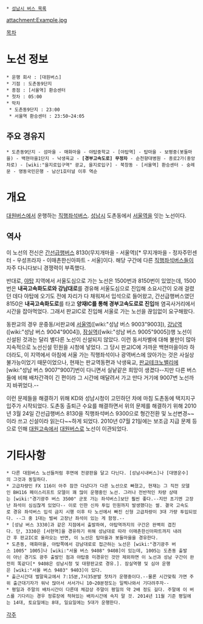  * [[성남시 버스 목록]]

attachment:Example.jpg

[[목차]]

= 노선 정보 =
 * 운행 회사 : [대원버스]
 * 기점 : 도촌동9단지
 * 종점 : [서울역] 환승센터
 * 첫차 : 05:00
 * 막차
  * 도촌동9단지 : 23:00
  * 서울역 환승센터 : 23:50~24:05

== 주요 경유지 ==
 * 도촌동9단지 - 섬마을 - 매화마을 - 야탑중학교 - [야탑역] - 탑마을 - 보평중(봇들마을) - 백현마을1단지 - 낙생육교 - '''[경부고속도로] 무정차''' - 순천향대병원 - 종로2가(중앙차로) - [wiki:"을지로입구역" 광교, 을지로입구] - 북창동 - [서울역] 환승센터 - 숭례문 - 명동국민은행 - 남산1호터널 이후 역순

= 개요 =
[[대원버스]]에서 운행하는 [[직행좌석버스]]. [[성남시]] 도촌동에서 [[서울역]]을 잇는 노선이다.


== 역사 ==
이 노선의 전신은 [[간선급행버스]] 8130(무지개마을 - 서울역)[* 무지개마을 - 정자주민센터 - 우성프라자 - 이매촌한신아파트 - 서울]이다. 해당 구간에 다른 [[직행좌석버스]]들이 자주 다니다보니 경쟁력이 부족했다.

반대로, [[야탑]] 지역에서 서울도심으로 가는 노선은 1500번과 8150번이 있었는데, 1500번은 '''내곡고속화도로와 강남대로'''를 경유해 서울도심으로 진입해 소요시간이 오래 걸렸던 데다 야탑에 오기도 전에 자리가 다 채워져서 입석으로 들어왔고, 간선급행버스였던 8150은 '''내곡고속화도로'''를 타고 '''양재IC를 통해 경부고속도로로 진입'''해 염곡사거리에서 시간을 잡아먹었다. 그래서 판교IC로 진입해 서울로 가는 노선을 끊임없이 요구해왔다.

동판교의 경우 운중동/서판교에 [[서울역]]([wiki:"성남 버스 9003"9003]), [[강남역]]([wiki:"성남 버스 9004"9004]), [[잠실역]]([wiki:"성남 버스 9005"9005])행 노선이 신설된 것과는 달리 별다른 노선이 신설되지 않았다. 이런 동서차별에 대해 불만이 많아 지속적으로 노선신설 민원을 시청에 넣었다. 그 당시 판교IC에 가까운 백현마을이라 하더라도, 이 지역에서 아침에 서울 가는 직행좌석이나 광역버스에 앉아가는 것은 사실상 불가능이었기 때문이었으나, 현재는 판교역동편과 낙생육교, [[판교테크노밸리]]에 [wiki:"성남 버스 9007"9007]번이 다니면서 실낱같은 희망이 생겼다--지만 다른 버스들에 비해 배차간격이 긴 편이라 그 시간에 매달려서 가고 만다 거기에 9007번 노선까지 바뀌었다.--

이런 문제들을 해결하기 위해 KD와 성남시청이 고민하던 차에 마침 도촌동에 택지지구 입주가 시작되었다. 도촌동 출퇴근 수요를 해결하면서 위의 문제를 해결하기 위해 2010년 3월 24일 간선급행버스 8130을 직행좌석버스 9300으로 형간전환 및 노선변경~~이라 쓰고 신설이라 읽는다~~하게 되었다. 2010년 07월 21일에는 보조금 지급 문제 등으로 인해 [[대원고속]]에서 [[대원버스]]로 노선이 이관되었다.

= 기타사항 =
 * 다른 대원버스 노선들처럼 후면에 전광판을 달고 다닌다. [성남시내버스]나 [대명운수]의 그것과 동일하다.
 * 고급차량인 FX 116이 아주 잠깐 다녔다가 다른 노선으로 빠졌고, 현재는 그 직전 모델인 BH116 페이스리프트 모델이 꽤 많이 운행중인 노선. 그러나 전반적인 차량 상태는 [wiki:"경기광주 버스 3500" 군포 가는 좌석버스]보단 훨씬 좋다.--지만 초기엔 고장난 좌석이 심심찮게 있었다-- 이로 인한 신차 투입 민원까지 발생했다는 썰. 결국 고속도로 경유 좌석버스 입석 금지 시행 이후 타 노선에서 빠진 신형 고급차량이 3대 가량 투입되었다. --그 중 1대는 벌써 고장난 좌석이 있는 게 함정.--
 * [성남 버스 3330]과 같은 지점에서 출발하여, 야탑역까지의 구간은 완벽히 겹친다. 단, 3330은 [서현역]을 경유하기 위해 성남대로 따라 이매촌한신아파트까지 내려간 후 판교IC로 올라오는 반면, 이 노선은 탑마을과 봇들마을을 경유한다.
 * 도촌동, 매화마을, 야탑쪽에서 강남대로로 접근하는 노선은 [wiki:"경기광주 버스 1005" 1005]나 [wiki:"서울 버스 9408" 9408]이 있는데, 1005는 도촌동 출발이 아닌 경기도 광주 출발인 점과 야탑중 미경유인 것만 제외하면 이 노선과 성남 구간이 완전히 똑같다[* 9408은 성남시청 및 대왕판교로 경유.]. 잠실역행 및 심야 운행은 [wiki:"서울 버스 9403" 9403]이 있다.
 * 출근시간대 벌말육교에서 7:15분,7시35분발 첫차가 운행중이다.--물론 시간맞춰 가면 주위 출근대기자가 워낙 많아서 서서가니 10~20분정도는 일찍나와서 기다려주자-- 
 * 평일과 주말의 배차시간이 다른데 체감상 주말이 평일의 약 2배 정도 길다. 주말에 이 버스를 기다리는 경우 정류장에 적혀있는 배차시간에 속지 말 것. 2014년 11월 기준 평일에는 14대, 토요일에는 8대, 일요일에는 5대가 운행한다.

[[각주]]
